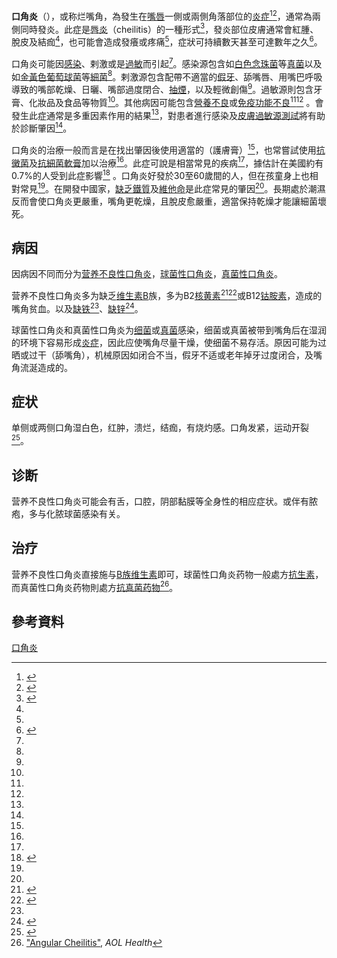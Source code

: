 {{Distinguish|口内炎}}
{{medical}}
{{Infobox_Disease |
  Name           = 口角炎 |
  Image          = Angular_Cheilitis.JPG|
  Caption        = 口角炎患部照片（以黑色椭圆標示）|
  DiseasesDB     = <!-- none --> |
  ICD10          = {{ICD10|K|13|0|k|00}} |
  ICD9           = {{ICD9|528.5}} |
  ICDO           = |
  OMIM           = |
  MedlinePlus    = <!-- none --> |
  eMedicineSubj  = <!-- none --> |
  eMedicineTopic = |
  MeshID         = |
}}


'''口角炎'''（{{lang-en|'''Angular cheilitis or Angular Stomatitis， perlèche'''}}），或称烂嘴角，為發生在[[嘴唇|嘴唇]]一側或兩側角落部位的[[炎症|炎症]]<ref name="Scully 2008">{{cite book|last=Scully|first=Crispian|title=Oral and maxillofacial medicine : the basis of diagnosis and treatment|year=2008|publisher=Churchill Livingstone|location=Edinburgh|isbn=9780443068188|edition=2nd|pages=147–49}}</ref><ref name=Park2011P2>{{cite journal |last=Park |first=KK |author2=Brodell RT |author3=Helms SE. |title=Angular cheilitis, part 2: nutritional, systemic, and drug-related causes and treatment |journal=Cutis |date=July 2011 |volume=88 |issue=1 |pages=27–32 |pmid=21877503 |url=http://www.skinandallergynews.com/fileadmin/qhi_archive/ArticlePDF/CT/088010027.pdf |deadurl=yes |archiveurl=https://web.archive.org/web/20140419015237/http://www.skinandallergynews.com/fileadmin/qhi_archive/ArticlePDF/CT/088010027.pdf |archivedate=2014-04-19 |access-date=2018-03-20 }}</ref>，通常為兩側同時發炎。此症是[[唇炎|唇炎]]（cheilitis）的一種形式<ref>{{cite book|last1=Martin|first1=Elizabeth|title=Concise Medical Dictionary|date=2015|publisher=Oxford University Press|isbn=9780199687817|page=136|url=https://books.google.ca/books?id=wb26BwAAQBAJ&pg=PA136|language=en|deadurl=no|archiveurl=https://web.archive.org/web/20160816060011/https://books.google.ca/books?id=wb26BwAAQBAJ&pg=PA136|archivedate=2016-08-16|df=|access-date=2018-03-20}}</ref>，發炎部位皮膚通常會紅腫、脫皮及結痂<ref name=Park2011P1/>，也可能會造成發癢或疼痛<ref name=Park2011P1/>，症狀可持續數天甚至可達數年之久<ref name=Park2011P1>{{cite journal|last=Park|first=KK|last2=Brodell |first2=RT |last3=Helms |first3=SE|title=Angular cheilitis, part 1: local etiologies|journal=Cutis |date=June 2011|volume=87|issue=6|pages=289–95|pmid=21838086}}</ref>。

口角炎可能因[[感染|感染]]、剌激或是[[過敏|過敏]]而引起<ref name=Park2011P1/>。感染源包含如[[白色念珠菌|白色念珠菌]]等[[真菌|真菌]]以及如[[金黃色葡萄球菌|金黃色葡萄球菌]]等[[細菌|細菌]]<ref name=Park2011P1/>。剌激源包含配帶不適當的[[假牙|假牙]]、舔嘴唇、用嘴巴呼吸導致的嘴部乾燥、日曬、嘴部過度閉合、[[抽煙|抽煙]]，以及輕微創傷<ref name=Park2011P1/>。過敏源則包含牙膏、化妝品及食品等物質<ref name=Park2011P1/>。其他病因可能包含[[營養不良|營養不良]]或[[免疫抑制|免疫功能不良]]<ref name=Park2011P1/><ref name=Park2011P2/> 。會發生此症通常是多重因素作用的結果<ref name=Park2011P1/>，對患者進行感染及[[貼布試驗|皮膚過敏源測試]]將有助於診斷肇因<ref name=Park2011P1/>。

口角炎的治療一般而言是在找出肇因後使用適當的{{le|防護霜|Barrier cream}}（護膚膏）<ref name=Park2011P1/>，也常嘗試使用[[抗真菌药|抗黴菌]]及[[抗细菌药|抗細菌軟膏]]加以治療<ref name=Park2011P1/>。此症可說是相當常見的疾病<ref name=Park2011P1/>，據估計在美國約有0.7%的人受到此症影響<ref name=Lyon>{{cite book|last1=Lyons|first1=Faye|title=Dermatology for the Advanced Practice Nurse|date=2014|publisher=Springer Publishing Company|isbn=9780826136442|page=95|url=https://books.google.ca/books?id=ns35AwAAQBAJ&pg=PA95|language=en|deadurl=no|archiveurl=https://web.archive.org/web/20160816021841/https://books.google.ca/books?id=ns35AwAAQBAJ&pg=PA95|archivedate=2016-08-16|df=|access-date=2018-03-20}}</ref> 。口角炎好發於30至60歲間的人，但在孩童身上也相對常見<ref name=Park2011P1 />。在開發中國家，[[缺铁|缺乏鐵質]]及[[维生素缺乏症|維他命]]是此症常見的肇因<ref name=Park2011P2 />。長期處於潮濕反而會使口角炎更嚴重，嘴角更乾燥，且脫皮愈嚴重，適當保持乾燥才能讓細菌壞死。

== 病因 ==
因病因不同而分为[[营养不良性口角炎|营养不良性口角炎]]，[[球菌性口角炎|球菌性口角炎]]，[[真菌性口角炎|真菌性口角炎]]。

营养不良性口角炎多为缺乏[[维生素B|维生素B]]族，多为B2[[核黄素|核黄素]]<ref>{{cite web | author=[[MedlinePlus|MedlinePlus]] | title=Riboflavin (vitamin B<sub>2</sub>) deficiency (ariboflavinosis) | url=http://www.nlm.nih.gov/medlineplus/druginfo/natural/patient-riboflavin.html | publisher=[[National_Institutes_of_Health|National Institutes of Health]] | date=2005-08-01 | accessdate=2012-09-09 | archive-date=2010-07-24 | archive-url=https://web.archive.org/web/20100724032458/http://www.nlm.nih.gov/medlineplus/druginfo/natural/patient-riboflavin.html | dead-url=no }}</ref><ref name="Lu">{{cite journal |author=Lu S, Wu H |title=Initial diagnosis of anemia from sore mouth and improved classification of anemias by MCV and RDW in 30 patients |journal=Oral Surg Oral Med Oral Pathol Oral Radiol Endod |volume=98 |issue=6 |pages=679–85 |year=2004 |pmid= 15583540 |doi=10.1016/j.tripleo.2004.01.006}}</ref>或B12[[钴胺素|钴胺素]]，造成的嘴角贫血。以及[[缺铁|缺铁]]<ref name="Lu"/>、[[缺锌|缺锌]]<ref name="Gaveau">{{cite journal |author=Gaveau D, Piette F, Cortot A, Dumur V, Bergoend H. |title=[Cutaneous manifestations of zinc deficiency in ethylic cirrhosis]. |journal=Ann Dermatol Venereol. |volume=114 |issue=1 |pages=39–53 |year=1987 |pmid= 3579131}}</ref>。

球菌性口角炎和真菌性口角炎为[[细菌|细菌]]或[[真菌|真菌]]感染，细菌或真菌被带到嘴角后在湿润的环境下容易形成[[炎症|炎症]]，因此应使嘴角尽量干燥，使细菌不易存活。原因可能为过晒或过干（舔嘴角），机械原因如闭合不当，假牙不适或老年掉牙过度闭合，及嘴角流涎造成的。

== 症状 ==
单侧或两侧口角湿白色，红肿，溃烂，结痂，有烧灼感。口角发紧，运动开裂<ref>{{cite journal|last=Park|first=KK|coauthors=Brodell, RT, Helms, SE|title=Angular cheilitis, part 1: local etiologies.|journal=Cutis; cutaneous medicine for the practitioner|date=2011 Jun|volume=87|issue=6|pages=289-95|pmid=21838086}}</ref>。

== 诊断 ==
{{Unreferencedsect|time=2012-11-12T05:25:23+00:00}}
营养不良性口角炎可能会有舌，口腔，阴部黏膜等全身性的相应症状。或伴有脓疱，多与化脓球菌感染有关。

== 治疗 ==	
营养不良性口角炎直接施与[[B族维生素|B族维生素]]即可，球菌性口角炎药物一般處方[[抗生素|抗生素]]，而真菌性口角炎药物則處方[[抗真菌药物|抗真菌药物]]<ref>[http://www.aolhealth.com/conditions/angular-cheilitis "Angular Cheilitis"], ''AOL Health''</ref>。

==參考資料==
{{reflist}}

[[Category:口角炎|]]